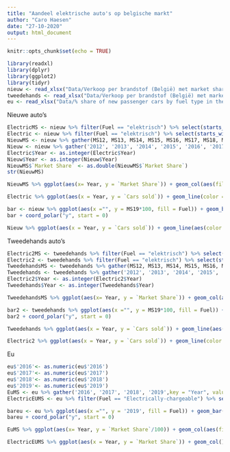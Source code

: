 ```yaml
---
title: "Aandeel elektrische auto's op belgische markt"
author: "Caro Haesen"
date: "27-10-2020"
output: html_document
---
```


```r
knitr::opts_chunk$set(echo = TRUE)
```

```r
library(readxl)
library(dplyr)
library(ggplot2)
library(tidyr)
nieuw <- read_xlsx("Data/Verkoop per brandstof (België) met market share.xlsx", sheet = "Nieuw")
tweedehands <- read_xlsx("Data/Verkoop per brandstof (België) met market share.xlsx", sheet = "Tweedehands")
eu <- read_xlsx("Data/% share of new passenger cars by fuel type in the EU.xlsx")


```

Nieuwe auto's
```r
ElectricMS <- nieuw %>% filter(Fuel == "elektrisch") %>% select(starts_with("MS")) %>% gather(MS12, MS13, MS14, MS15, MS16, MS17, MS18, MS19,key = "Year", value = "Market Share",na.rm = FALSE, convert = FALSE, factor_key = FALSE)
Electric <- nieuw %>% filter(Fuel == "elektrisch") %>% select(starts_with("20")) %>% gather('2012', '2013', '2014', '2015', '2016', '2017', '2018', '2019', key = "Year", value = "Cars sold",na.rm = FALSE, convert = FALSE, factor_key = FALSE)
NieuwMS <- nieuw %>% gather(MS12, MS13, MS14, MS15, MS16, MS17, MS18, MS19, key = "Year", value = "Market Share",na.rm = FALSE, convert = FALSE, factor_key = FALSE)
Nieuw <- nieuw %>% gather('2012', '2013', '2014', '2015', '2016', '2017', '2018', '2019', key = "Year", value = "Cars sold",na.rm = FALSE, convert = FALSE, factor_key = FALSE)
Electric$Year <- as.integer(Electric$Year)
Nieuw$Year <- as.integer(Nieuw$Year)
NieuwMS$`Market Share` <- as.double(NieuwMS$`Market Share`)
str(NieuwMS)

```

```r
NieuwMS %>% ggplot(aes(x= Year, y = `Market Share`)) + geom_col(aes(fill = Fuel)) + labs(title = "Market Share of new cars by fuel type in Belgium over the years")
```

```r
Electric %>% ggplot(aes(x = Year, y = `Cars sold`)) + geom_line(color = "red", size = 1) + labs(title = "Number of new electric cars sold in Belgium over the years")

```

```r
bar <- nieuw %>% ggplot(aes(x ="", y = MS19*100, fill = Fuel)) + geom_bar(width = 1, stat = "identity") + xlab("") + ylab("2019") + labs(title = "Market share of new cars by fuel type in Belgium in 2019") + geom_text(aes(label = round(MS19*100))) #labels nog tegoei aanpassen
bar + coord_polar("y", start = 0)
```

```r
Nieuw %>% ggplot(aes(x = Year, y = `Cars sold`)) + geom_line(aes(color = Fuel), size = 1) + labs(title = "Number of new cars sold in Belgium over the years")
```

Tweedehands auto's
```r
Electric2MS <- tweedehands %>% filter(Fuel == "elektrisch") %>% select(starts_with("MS")) %>% gather(MS12, MS13, MS14, MS15, MS16, MS17, MS18, MS19,key = "Year", value = "Market Share",na.rm = FALSE, convert = FALSE, factor_key = FALSE)
Electric2 <- tweedehands %>% filter(Fuel == "elektrisch") %>% select(starts_with("20")) %>% gather('2012', '2013', '2014', '2015', '2016', '2017', '2018', '2019', key = "Year", value = "Cars sold",na.rm = FALSE, convert = FALSE, factor_key = FALSE)
TweedehandsMS <- tweedehands %>% gather(MS12, MS13, MS14, MS15, MS16, MS17, MS18, MS19,key = "Year", value = "Market Share",na.rm = FALSE, convert = FALSE, factor_key = FALSE)
Tweedehands <- tweedehands %>% gather('2012', '2013', '2014', '2015', '2016', '2017', '2018', '2019', key = "Year", value = "Cars sold",na.rm = FALSE, convert = FALSE, factor_key = FALSE)
Electric2$Year <- as.integer(Electric2$Year)
Tweedehands$Year <- as.integer(Tweedehands$Year)
```

```r
TweedehandsMS %>% ggplot(aes(x= Year, y = `Market Share`)) + geom_col(aes(fill = Fuel)) + labs(title = "Market Share of second hand cars by fuel type in Belgium over the years")
```
```r
bar2 <- tweedehands %>% ggplot(aes(x ="", y = MS19*100, fill = Fuel)) + geom_bar(width = 1, stat = "identity") + xlab("") + ylab("2019") + labs(title = "Market share of second hand cars by fuel type in Belgium in 2019") + geom_text(aes(label = round(MS19*100))) #labels nog tegoei aanpassen
bar2 + coord_polar("y", start = 0)
```
```r
Tweedehands %>% ggplot(aes(x = Year, y = `Cars sold`)) + geom_line(aes(color = Fuel), size = 1) + labs(title = "Number of second hand cars sold in Belgium over the years")
```
```r
Electric2 %>% ggplot(aes(x = Year, y = `Cars sold`)) + geom_line(color = "red", size = 1) + labs(title = "Number of second hand electric cars sold in Belgium over the years")
```

Eu
```r
eu$'2016'<- as.numeric(eu$'2016')
eu$'2017'<- as.numeric(eu$'2017')
eu$'2018'<- as.numeric(eu$'2018')
eu$'2019'<- as.numeric(eu$'2019')
EuMS <- eu %>% gather('2016', '2017', '2018', '2019',key = "Year", value = "Market Share",na.rm = FALSE, convert = FALSE, factor_key = FALSE)
ElectricEUMS <- eu %>% filter(Fuel == "Electrically-chargeable") %>% select(starts_with("20")) %>% gather('2016', '2017', '2018', '2019',key = "Year", value = "Market Share",na.rm = FALSE, convert = FALSE, factor_key = FALSE)


```

```r
bareu <- eu %>% ggplot(aes(x ="", y = '2019', fill = Fuel)) + geom_bar(width = 1, stat = "identity") + xlab("") + ylab("2019") + labs(title = "Market share of new cars by fuel type in the EU in 2019") + geom_text(aes(label = eu$'2019')) #labels nog tegoei aanpassen
bareu + coord_polar("y", start = 0)
```

```r
EuMS %>% ggplot(aes(x= Year, y = `Market Share`/100)) + geom_col(aes(fill = Fuel)) + labs(title = "Market Share of new cars by fuel type in the EU over the years")
```

```r
ElectricEUMS %>% ggplot(aes(x = Year, y = `Market Share`)) + geom_col() + labs(title = "Market Share of new electric cars in the EU over the years") 
```


